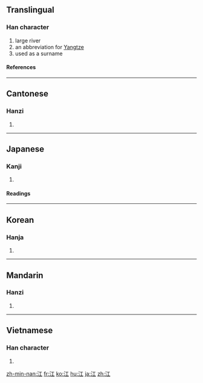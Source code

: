 ==Translingual==

===Han character===
{{Han char|rn=85|rad=水|as=03|sn=6|four=3111<sub>0</sub>|canj=水一 (EM)|ids=⿰[[氵]][[工]]}}
# large river
# an abbreviation for [[Yangtze]]
# used as a surname

====References====
{{Han ref|kx=0606.040|dkj=17140|dj=0999.130|hdz=31551.030|uh=6C5F|ud=27743|bh=A6BF|bd=42687}}

----

==Cantonese==

===Hanzi===
{{yue-hanzi|jyut=gong1|y=gong1}}
# {{defn|Cantonese}}

----

==Japanese==

===Kanji===
{{ja-kanji|grade=c|rs=水03}}
# {{defn|Japanese}}

====Readings====
{{ja-readings|on=[[こう]] (''kō'')|kun=[[え]] (''e'')}}

----

==Korean==

===Hanja===
{{ko-hanja|hangeul=[[강]]|eumhun=|rv=gang|mr=kang|y=kang}}
# {{defn|Korean}}

----

==Mandarin==

===Hanzi===
{{cmn-hanzi|pin=[[jiāng]] ([[jiang1]])|wg=chiang<sup>1</sup>}}
# {{defn|Mandarin}}

----

==Vietnamese==

===Han character===
{{vi-hantu|giang}}
# {{defn|Vietnamese}}

[[zh-min-nan:江]]
[[fr:江]]
[[ko:江]]
[[hu:江]]
[[ja:江]]
[[zh:江]]